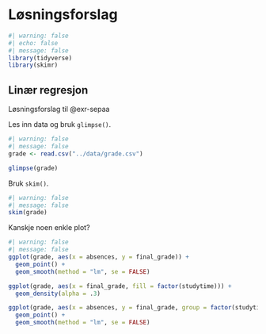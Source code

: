 

# Løsningsforslag


```r
#| warning: false 
#| echo: false
#| message: false
library(tidyverse)
library(skimr)
```



## Linær regresjon 


Løsningsforslag til @exr-sepaa

::: solution
Les inn data og bruk `glimpse()`.

```r
#| warning: false 
#| message: false
grade <- read.csv("../data/grade.csv")

glimpse(grade)

```
:::

Bruk `skim()`.

```r
#| warning: false 
#| message: false
skim(grade)

```

Kanskje noen enkle plot?

```r
#| warning: false 
#| message: false
ggplot(grade, aes(x = absences, y = final_grade)) +
  geom_point() +
  geom_smooth(method = "lm", se = FALSE)

ggplot(grade, aes(x = final_grade, fill = factor(studytime))) +
  geom_density(alpha = .3)

ggplot(grade, aes(x = absences, y = final_grade, group = factor(studytime), color = factor(studytime))) +
  geom_point() +
  geom_smooth(method = "lm", se = FALSE)

```

